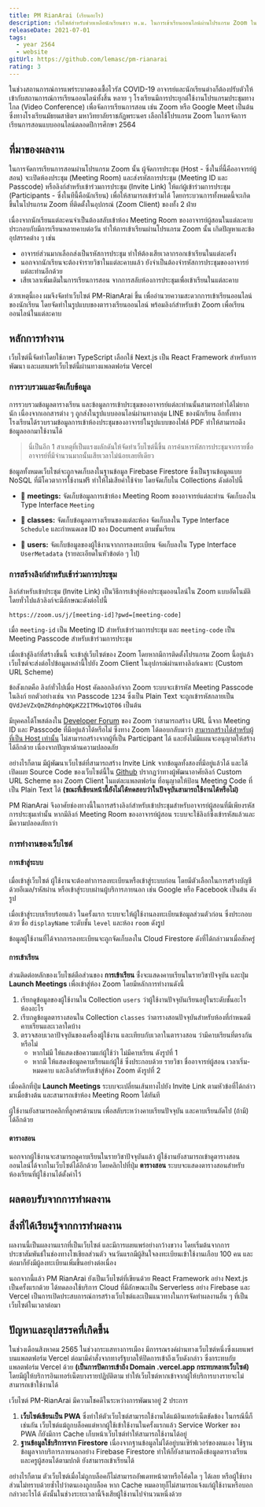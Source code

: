 ```yaml
---
title: PM RianArai (เรียนอะไร)
description: เว็บไซต์สำหรับช่วยเหลือนักเรียนชาว พ.ม. ในการเข้าเรียนออนไลน์ผ่านโปรแกรม Zoom ในช่วงสถานการณ์การแพร่ระบาดของเชื้อไวรัส COVID-19
releaseDate: 2021-07-01
tags:
  - year 2564
  - website
gitUrl: https://github.com/lemasc/pm-rianarai
rating: 3
---
```



ในช่วงสถานการณ์การแพร่ระบาดของเชื้อไวรัส COVID-19 อาจารย์และนักเรียนต่างก็ต้องปรับตัวให้เข้ากับสถานการณ์การเรียนออนไลน์ทั้งสิ้น
หลาย ๆ โรงเรียนมีการประยุกต์ใช้งานโปรแกรมประชุมทางไกล (Video Conference) เพื่อจัดการเรียนการสอน เช่น Zoom หรือ Google Meet เป็นต้น
ซึ่งทางโรงเรียนมัธยมสาธิตฯ มหาวิทยาลัยราชภัฏพระนคร เลือกใช้โปรแกรม Zoom ในการจัดการเรียนการสอนแบบออนไลน์ตลอดปีการศึกษา 2564

## ที่มาของผลงาน

ในการจัดการเรียนการสอนผ่านโปรแกรม Zoom นั้น ผู้จัดการประชุม (Host - ซึ่งในที่นี้คืออาจารย์ผู้สอน) จะเปิดห้องประชุม (Meeting Room)
และส่งรหัสการประชุม (Meeting ID และ Passcode) หรือลิงก์สำหรับเข้าร่วมการประชุม (Invite Link)
ให้แก่ผู้เข้าร่วมการประชุม (Participants - ซึ่งในทีนี้คือนักเรียน) เพื่อให้สามารถเข้าร่วมได้ โดยกระบวนการทั้งหมดนี้จะเกิดขึ้นในโปรแกรม Zoom
ที่ติดตั้งในอุปกรณ์ (Zoom Client) ของทั้ง 2 ฝ่าย

เนื่องจากนักเรียนแต่ละคนจำเป็นต้องสลับเข้าห้อง Meeting Room ของอาจารย์ผู้สอนในแต่ละคาบ ประกอบกับมีการเรียนหลายคาบต่อวัน
ทำให้การเข้าเรียนผ่านโปรแกรม Zoom นั้น เกิดปัญหาและข้ออุปสรรคต่าง ๆ เช่น

- อาจารย์ส่วนมากเลือกส่งเป็นรหัสการประชุม ทำให้ต้องเสียเวลากรอกเข้าเรียนในแต่ละครั้ง
- นอกจากนักเรียนจะต้องจำรายวิชาในแต่ละคาบแล้ว ยังจำเป็นต้องจำรหัสการประชุมของอาจารย์แต่ละท่านอีกด้วย
- เสียเวลาเพิ่มเติมในการเรียนการสอน จากการสลับห้องการประชุมเพื่อเข้าเรียนในแต่ละคาบ

ด้วยเหตุนี้เอง ผมจึงจัดทำเว็บไซต์ PM-RianArai ขึ้น เพื่ออำนวยความสะดวกการเข้าเรียนออนไลน์ของนักเรียน
โดยจัดทำในรูปแบบของตารางเรียนออนไลน์ พร้อมลิงก์สำหรับเข้า Zoom เพื่อเรียนออนไลน์ในแต่ละคาบ

## หลักการทำงาน

เว็บไซต์นี้จัดทำโดยใช้ภาษา TypeScript เลือกใช้ Next.js เป็น React Framework สำหรับการพัฒนา
และเผยแพร่เว็บไซต์นี้ผ่านทางแพลตฟอร์ม Vercel

<ResponsiveBanner isPWA />

### การรวบรวมและจัดเก็บข้อมูล

การรวบรวมข้อมูลตารางเรียน และข้อมูลการเข้าประชุมของอาจารย์แต่ละท่านนั้นสามารถทำได้ไม่ยากนัก
เนื่องจากเอกสารต่าง ๆ ถูกส่งในรูปแบบออนไลน์ผ่านทางกลุ่ม LINE ของนักเรียน
อีกทั้งทางโรงเรียนได้รวบรวมข้อมูลการเข้าห้องประชุมของอาจารย์ในรูปแบบของไฟล์ PDF ทำให้สามารถดึงข้อมูลออกมาใช้งานได้

> นี่เป็นอีก 1 สาเหตุที่เป็นแรงผลักดันให้จัดทำเว็บไซต์นี้ขึ้น การค้นหารหัสการประชุมจากรายชื่ออาจารย์ที่มีจำนวนมากนั้นเสียเวลาไม่น้อยเลยทีเดียว

ข้อมูลทั้งหมดเว็บไซต์จะถูกจดเก็บลงในฐานข้อมูล Firebase Firestore ซึ่งเป็นฐานข้อมูลแบบ NoSQL ที่มีโควตาการใช้งานฟรี ทำให้ไม่เสียค่าใช้จ่าย
โดยจัดเก็บใน Collections ดังต่อไปนี้

- 📂 **meetings:** จัดเก็บข้อมูลการเข้าห้อง Meeting Room ของอาจารย์แต่ละท่าน จัดเก็บลงใน Type Interface `Meeting`

<GithubEmbed
  file="https://github.com/lemasc/pm-rianarai/blob/main/types/meeting.ts"
  startLine={8}
  endLine={15}
/>

- 📂 **classes:** จัดเก็บข้อมูลตารางเรียนของแต่ละห้อง จัดเก็บลงใน Type Interface `Schedule` และกำหนดเลข ID ของ Document ตามชั้นเรียน

<GithubEmbed
  file="https://github.com/lemasc/pm-rianarai/blob/main/shared/meetingContext.tsx"
  startLine={9}
  endLine={11}
/>

<GithubEmbed
  file="https://github.com/lemasc/pm-rianarai/blob/main/types/meeting.ts"
  startLine={1}
  endLine={6}
/>

- 📂 **users:** จัดเก็บข้อมูลของผู้ใช้งานจากการลงทะเบียน จัดเก็บลงใน Type Interface `UserMetadata` (รายละเอียดในหัวข้อต่อ ๆ ไป)

<GithubEmbed
  file="https://github.com/lemasc/pm-rianarai/blob/main/types/auth.ts"
  startLine={3}
  endLine={14}
/>

### การสร้างลิงก์สำหรับเข้าร่วมการประชุม

ลิงก์สำหรับเข้าประชุม (Invite Link) เป็นวิธีการเข้าสู่ห้องประชุมออนไลน์ใน Zoom แบบอัตโนมัติ โดยทั่วไปแล้วลิงก์จะมีลักษณะดังต่อไปนี้

```
https://zoom.us/j/[meeting-id]?pwd=[meeting-code]
```

เมื่อ `meeting-id` เป็น Meeting ID สำหรับเข้าร่วมการประชุม และ `meeting-code` เป็น Meeting Passcode สำหรับเข้าร่วมการประชุม

เมื่อเข้าสู่ลิงก์ที่สร้างขึ้นนี้ จะเข้าสู่เว็บไซต์ของ Zoom โดยหากมีการติดตั้งโปรแกรม Zoom นี้อยู่แล้ว เว็บไซต์จะส่งต่อไปข้อมูลเหล่านี้ไปยัง
Zoom Client ในอุปกรณ์ผ่านทางลิงก์เฉพาะ (Custom URL Scheme)

ข้อสังเกตคือ ลิงก์ทั่วไปเมื่อ Host คัดลอกลิงก์จาก Zoom ระบบจะเข้ารหัส Meeting Passcode ในลิงก์ ยกตัวอย่างเช่น
จาก Passcode `1234` ซึ่งเป็น Plain Text จะถูกเข้ารหัสกลายเป็น `QVdJeVZxQmZRdnphQKpKZ2ITMkw1QT06` เป็นต้น

มีบุคคลได้โพสต์ลงใน [Developer Forum](https://devforum.zoom.us/t/how-to-generate-join-url-given-id-and-password/13808)
ของ Zoom ว่าสามารถสร้าง URL นี้จาก Meeting ID และ Passcode ที่มีอยู่แล้วได้หรือไม่ ซึ่งทาง Zoom ได้ตอบกลับมาว่า
[สามารถสร้างได้สำหรับผู้ที่เป็น Host เท่านั้น](https://devforum.zoom.us/t/how-to-generate-join-url-given-id-and-password/13808/10)
ไม่สามารถสร้างจากผู้ที่เป็น Participant ได้ และยังไม่มีแผนจะอนุญาตให้สร้างได้อีกด้วย เนื่องจากปัญหาด้านความปลอดภัย

อย่างไรก็ตาม มีผู้พัฒนาเว็บไซต์ที่สามารถสร้าง Invite Link จากข้อมูลทั้งสองที่มีอยู่แล้วได้ และได้เปิดเผย Source Code ของเว็บไซต์นี้ใน
[Github](https://github.com/skyzh/zoom-url-generator) ปรากฏว่าทางผู้พัฒนาอาศัยลิงก์ Custom URL Scheme ของ Zoom Client ในแต่ละแพลตฟอร์ม
ที่อนุญาตให้ป้อน Meeting Code ที่เป็น Plain Text ได้ **(ขณะที่เขียนหน้านี้ยังไม่ได้ทดสอบว่าในปัจจุบันสามารถใช้งานได้หรือไม่)**

PM RianArai จึงอาศัยช่องทางนี้ในการสร้างลิงก์สำหรับเข้าประชุมสำหรับอาจารย์ผู้สอนที่มีเพียงรหัสการประชุมเท่านั้น
หากมีลิงก์ Meeting Room ของอาจารย์ผู้สอน ระบบจะใช้ลิงก์ซึ่งเข้ารหัสแล้วและมีความปลอดภัยกว่า

### การทำงานของเว็บไซต์

#### การเข้าสู่ระบบ

เมื่อเข้าสู่เว็บไซต์ ผู้ใช้งานจะต้องทำการลงทะเบียนหรือเข้าสู่ระบบก่อน โดยมีตัวเลือกในการสร้างบัญชีด้วยอีเมล/รหัสผ่าน
หรือเข้าสู่ระบบผ่านผู้บริการภายนอก เช่น Google หรือ Facebook เป็นต้น ดังรูป

เมื่อเข้าสู่ระบบเรียบร้อยแล้ว ในครั้งแรก ระบบจะให้ผู้ใช้งานลงทะเบียนข้อมูลส่วนตัวก่อน ซึ่งประกอบด้วย ชื่อ `displayName`
ระดับชั้น `level` และห้อง `room` ดังรููป

ข้อมูลผู้ใช้งานที่ได้จากการลงทะเบียนจะถูกจัดเก็บลงใน Cloud Firestore ดังที่ได้กล่าวมาเมื่อสักครู่

#### การเข้าเรียน

ส่วนติดต่อหลักของเว็บไซต์ตือส่วนของ **การเข้าเรียน** ซึ่่งจะแสดงคาบเรียนในรายวิชาปัจจุบัน และปุ่ม **Launch Meetings** เพื่อเข้าสู่ห้อง Zoom
โดยมีหลักการทำงานดังนี้

1. เรียกดูข้อมูลของผู้ใช้งานใน Collection `users` ว่าผู้ใช้งานปัจจุบันเรียนอยู่ในระดับชั้นอะไร ห้องอะไร
2. เรีบกดูข้อมูลตารางสอนใน Collection `classes` ว่าตารางสอนปัจจุบันสำหรับห้องที่กำหนดมีคาบเรียนและเวลาใดบ้าง
3. ตรวจสอบเวลาปัจจุบันของเครื่องผู้ใช้งาน และเทียบกับเวลาในตารางสอน ว่ามีคาบเรียนที่ตรงกันหรือไม่
   - หากไม่มี ให้แสดงข้อความแก่ผู้ใช้ว่า ไม่มีคาบเรียน ดังรูปที่ 1
   - หากมี ให้แสดงข้อมูลคาบเรียนแก่ผู้ใช้ ซึ่งประกอบด้วย รายวิชา ชื่ออาจารย์ผู้สอน เวลาเริ่ม-หมดคาบ และลิงก์สำหรับเข้าสู่ห้อง Zoom ดังรูปที่ 2

เมื่อคลิกที่ปุ่ม **Launch Meetings** ระบบจะเปลี่ยนเส้นทางไปยัง Invite Link ตามหัวข้อที่ได้กล่าวมาเมื่อข้างต้น และสามารถเข้าห้อง Meeting Room ได้ทันที

ผู้ใช้งานยังสามารถคลิกที่ลูกศรด้านบน เพื่อสลับระหว่างคาบเรียนปัจจุบัน และคาบเรียนถัดไป (ถ้ามี) ได้อีกด้วย

#### ตารางสอน

นอกจากผู้ใช้งานจะสามารถดูคาบเรียนในรายวิชาปัจจุบันแล้ว ผู้ใช้งานยังสามารถเข้าดูตารางสอนออนไลน์ได้จากในเว็บไซต์ได้อีกด้วย
โดยคลิกไปที่ปุ่ม **ตารางสอน** ระบบจะแสดงตารางสอนสำหรับห้องเรียนที่ผู้ใช้งานได้ตั้งค่าไว้

## ผลตอบรับจากการทำผลงาน

## สิ่งที่ได้เรียนรู้จากการทำผลงาน

ผลงานนี้เป็นผลงานแรกที่เป็นเว็บไซต์ และมีการเผยแพร่อย่างกว้างขวาง โดยเริ่มต้นจากการประชาสัมพันธ์ในช่องทางโซเชียลส่วนตัว จนวันแรกมีผู้สินใจลงทะเบียนเข้าใช้งานเกือบ 100 คน และต่อมาก็ยังมีผู้ลงทะเบียนเพิ่มขึ้นอย่างต่อเนื่อง

นอกจากนี้แล้ว PM RianArai ยังเป็นเว็บไซต์ที่เขียนด้วย React Framework อย่าง Next.js เป็นครั้งแรกด้วย ได้ทดลองใช้บริการ Cloud ที่มีลักษณะเป็น Serverless อย่าง Firebase และ Vercel เป็นการเปิดประสบการณ์การสร้างเว็บไซต์และเป็นแนวทางในการจัดทำผลงานอื่น ๆ ที่เป็นเว็บไซต์ในเวลาต่อมา

## ปัญหาและอุปสรรคที่เกิดขึ้น

ในช่วงเดือนสิงหาคม 2565 ในช่วงกระแสทางการเมือง มีการรณรงค์ผ่านทางเว็บไซต์หนึ่งซึ่งเผยแพร่บนแพลตฟอร์ม Vercel ต่อมามีคำสั่งจากทางรัฐบาลให้ปิดการเข้าถึงเว็บดังกล่าว ซึ่งกระทบกับแพลตฟอร์ม Vercel ด้วย **(เป็นการปิดการเข้าถึง Domain .vercel.app กระทบหลายเว็บไซต์)** โดยมีผู้ให้บริการอินเทอร์เน็ตบางรายปฏิบัติตาม ทำให้เว็บไซต์หากเข้าจากผู้ให้บริการบางรายจะไม่สามารถเข้าใช้งานได้

เว็บไซต์ PM-RianArai มีความโชคดีในระหว่างการพัฒนาอยู่ 2 ประการ

1. **เว็บไซต์เขียนเป็น PWA** ซึ่งทำให้ตัวเว็บไซต์สามารถใช้งานได้แม้อินเทอร์เน็ตขัดข้อง ในกรณีนี้ก็เช่นกัน เว็บไซต์แม้ถูกบล็อคแต่หากผู้ใช้เข้าใช้งานในครั้งแรกแล้ว Service Worker ของ PWA ก็ยังมีการ Cache เก็บหน้าเว็บไซต์ทำให้สามารถใช้งานได้อยู่
2. **ฐานข้อมูลใช้บริการจาก Firestore** เนื่องจากฐานข้อมูลไม่ได้อยู่บนเซิร์ฟเวอร์ของตนเอง ใช้ฐานข้อมูลจากบริการภายนอกอย่าง Firebase Firestore ทำให้ก็ยังสามารถดึงข้อมูลตารางเรียนและครูผู้สอนได้ตามปกติ ยังสามารถเข้าเรียนได้

อย่างไรก็ตาม ตัวเว็บไซต์เมื่อไม่ถูกบล็อคก็ไม่สามารถอัพเดทหน้าตาหรือโค้ดใด ๆ ได้เลย หรือผู้ใช้บางส่วนไม่ทราบด้วยซ้ำไปว่าตนเองถูกบล็อค หาก Cache หมดอายุก็ไม่สามารถแจ้งแก่ผู้ใช้งานหรือบอกกล่าวอะไรได้ ดังนั้นในช่วงระยะเวลานี้จึงเสียผู้ใช้งานไปจำนวนหนึ่งด้วย
